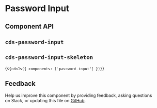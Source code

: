 
<Meta of={PasswordInputStories} component="cds-password-input" />

# Password Input

<Canvas of={PasswordInputStories.Default} />

## Component API

## `cds-password-input`

<ArgTypes of="cds-password-input" />

## `cds-password-input-skeleton`

<ArgTypes of="cds-password-input-skeleton" />

<Markdown>{`${cdnJs({ components: ['password-input'] })}`}</Markdown>

## Feedback

Help us improve this component by providing feedback, asking questions on Slack,
or updating this file on
[GitHub](https://github.com/carbon-design-system/carbon/edit/main/packages/web-components/src/components/password-input/password-input.mdx).
